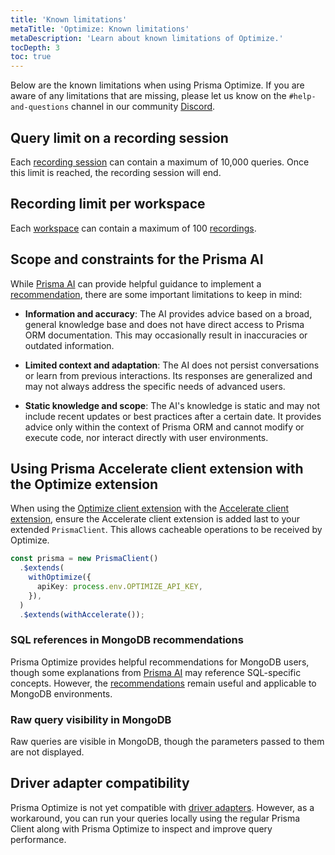 ```yaml
---
title: 'Known limitations'
metaTitle: 'Optimize: Known limitations'
metaDescription: 'Learn about known limitations of Optimize.'
tocDepth: 3
toc: true
---
```


Below are the known limitations when using Prisma Optimize. If you are aware of any limitations that are missing, please let us know on the `#help-and-questions` channel in our community [Discord](https://pris.ly/discord?utm_source=docs&utm_medium=intro_text).

## Query limit on a recording session

Each [recording session](/postgres/query-optimization/recordings) can contain a maximum of 10,000 queries. Once this limit is reached, the recording session will end.

## Recording limit per workspace

Each [workspace](/platform/about#workspace) can contain a maximum of 100 [recordings](/postgres/query-optimization/prisma-ai/recordings).

## Scope and constraints for the Prisma AI

While [Prisma AI](/postgres/query-optimization/prisma-ai) can provide helpful guidance to implement a [recommendation](/postgres/query-optimization/recommendations), there are some important limitations to keep in mind:

- **Information and accuracy**: The AI provides advice based on a broad, general knowledge base and does not have direct access to Prisma ORM documentation. This may occasionally result in inaccuracies or outdated information.

- **Limited context and adaptation**: The AI does not persist conversations or learn from previous interactions. Its responses are generalized and may not always address the specific needs of advanced users.

- **Static knowledge and scope**: The AI's knowledge is static and may not include recent updates or best practices after a certain date. It provides advice only within the context of Prisma ORM and cannot modify or execute code, nor interact directly with user environments.

## Using Prisma Accelerate client extension with the Optimize extension

When using the [Optimize client extension](https://www.npmjs.com/package/@prisma/extension-optimize) with the [Accelerate client extension](https://www.npmjs.com/package/@prisma/extension-accelerate), ensure the Accelerate client extension is added last to your extended `PrismaClient`. This allows cacheable operations to be received by Optimize.

```ts
const prisma = new PrismaClient()
  .$extends(
    withOptimize({
      apiKey: process.env.OPTIMIZE_API_KEY,
    }),
  )
  .$extends(withAccelerate());
```

### SQL references in MongoDB recommendations

Prisma Optimize provides helpful recommendations for MongoDB users, though some explanations from [Prisma AI](/postgres/query-optimization/prisma-ai) may reference SQL-specific concepts. However, the [recommendations](/postgres/query-optimization/recommendations) remain useful and applicable to MongoDB environments.

### Raw query visibility in MongoDB

Raw queries are visible in MongoDB, though the parameters passed to them are not displayed.

## Driver adapter compatibility

Prisma Optimize is not yet compatible with [driver adapters](/orm/overview/databases/database-drivers#driver-adapters). However, as a workaround, you can run your queries locally using the regular Prisma Client along with Prisma Optimize to inspect and improve query performance.
